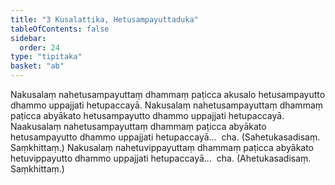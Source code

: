 ```yaml
---
title: "3 Kusalattika, Hetusampayuttaduka"
tableOfContents: false
sidebar:
  order: 24
type: "tipitaka"
basket: "ab"
---
```



<DynamicBreadcrumb />

<Division number="5">

<Paragraph number="18">
Nakusalaṃ nahetusampayuttaṃ dhammaṃ paṭicca akusalo hetusampayutto dhammo uppajjati hetupaccayā. Nakusalaṃ nahetusampayuttaṃ dhammaṃ paṭicca abyākato hetusampayutto dhammo uppajjati hetupaccayā. Naakusalaṃ nahetusampayuttaṃ dhammaṃ paṭicca abyākato hetusampayutto dhammo uppajjati hetupaccayā…  cha. (Sahetukasadisaṃ. Saṃkhittaṃ.)
</Paragraph>

<Paragraph number="19">
Nakusalaṃ nahetuvippayuttaṃ dhammaṃ paṭicca abyākato hetuvippayutto dhammo uppajjati hetupaccayā…  cha. (Ahetukasadisaṃ. Saṃkhittaṃ.)
</Paragraph>
</Division>